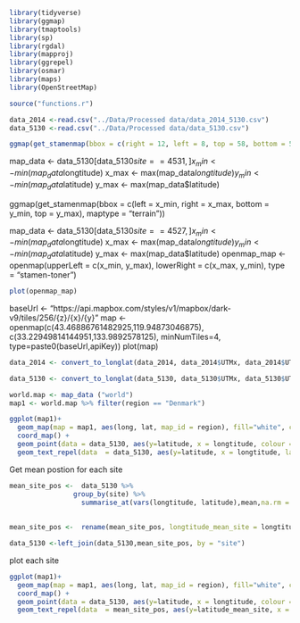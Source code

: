 
```r
library(tidyverse)
library(ggmap)
library(tmaptools)
library(sp)
library(rgdal)
library(mapproj)
library(ggrepel)
library(osmar)
library(maps)
library(OpenStreetMap)
```

```r
source("functions.r")
```


```r
data_2014 <-read.csv("../Data/Processed data/data_2014_5130.csv")
data_5130 <-read.csv("../Data/Processed data/data_5130.csv")
```



```r
ggmap(get_stamenmap(bbox = c(right = 12, left = 8, top = 58, bottom = 54)))
```


map_data <-  data_5130[data_5130$site == 4531,] %>%  select(longtitude, latitude, longtitude_mean_site, latitude_mean_site)
x_min <- min(map_data$longtitude)
x_max <- max(map_data$longtitude)
y_min <-  min(map_data$latitude)
y_max <- max(map_data$latitude)

ggmap(get_stamenmap(bbox = c(left = x_min, right = x_max, bottom = y_min, top = y_max), maptype = "terrain"))





map_data <-  data_5130[data_5130$site == 4527,] %>%  select(longtitude, latitude, longtitude_mean_site, latitude_mean_site)
x_min <- min(map_data$longtitude)
x_max <- max(map_data$longtitude)
y_min <-  min(map_data$latitude)
y_max <- max(map_data$latitude)
openmap_map <-  openmap(upperLeft = c(x_min, y_max), lowerRight = c(x_max, y_min), type = "stamen-toner")

```r
plot(openmap_map)
```



baseUrl <- "https://api.mapbox.com/styles/v1/mapbox/dark-v9/tiles/256/{z}/{x}/{y}"
map <- openmap(c(43.46886761482925,119.94873046875),
	c(33.22949814144951,133.9892578125),
		minNumTiles=4,
		type=paste0(baseUrl,apiKey))
plot(map)



```r
data_2014 <- convert_to_longlat(data_2014, data_2014$UTMx, data_2014$UTMy)
```

```r
data_5130 <- convert_to_longlat(data_5130, data_5130$UTMx, data_5130$UTMy)
```




```r
world.map <- map_data ("world")
map1 <- world.map %>% filter(region == "Denmark")
```


```r
ggplot(map1)+ 
  geom_map(map = map1, aes(long, lat, map_id = region), fill="white", colour = "black") + 
  coord_map() + 
  geom_point(data = data_5130, aes(y=latitude, x = longtitude, colour = factor(year)), alpha = .9, size =2) +
  geom_text_repel(data  = data_5130, aes(y=latitude, x = longtitude, label=site),hjust=0, vjust=0, max.overlaps = 100)
```


Get mean postion for each site

```r
mean_site_pos <-  data_5130 %>%
                group_by(site) %>% 
                  summarise_at(vars(longtitude, latitude),mean,na.rm = TRUE)
  
  
mean_site_pos <-  rename(mean_site_pos, longtitude_mean_site = longtitude, latitude_mean_site = latitude)

data_5130 <-left_join(data_5130,mean_site_pos, by = "site")
```


plot each site
```r
ggplot(map1)+ 
  geom_map(map = map1, aes(long, lat, map_id = region), fill="white", colour = "black") + 
  coord_map() + 
  geom_point(data = data_5130, aes(y=latitude, x = longtitude, colour = factor(year)), alpha = .9, size =2) +
  geom_text_repel(data  = mean_site_pos, aes(y=latitude_mean_site, x = longtitude_mean_site, label=site),hjust=0, vjust=0)
```





